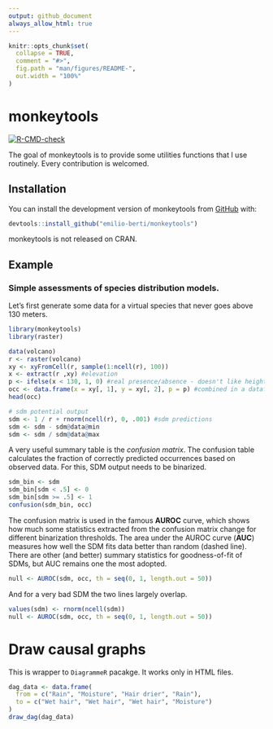 ```yaml
---
output: github_document
always_allow_html: true
---
```


<!-- README.md is generated from README.Rmd. Please edit that file -->

```r
knitr::opts_chunk$set(
  collapse = TRUE,
  comment = "#>",
  fig.path = "man/figures/README-",
  out.width = "100%"
)
```

# monkeytools

<!-- badges: start -->
[![R-CMD-check](https://github.com/emilio-berti/monkeytools/workflows/R-CMD-check/badge.svg)](https://github.com/emilio-berti/monkeytools/actions)
<!-- badges: end -->

The goal of monkeytools is to provide some utilities functions that I use routinely. Every contribution is welcomed.

## Installation

You can install the development version of monkeytools from [GitHub](https://github.com/emilio-berti/monkeytools) with:

``` r
devtools::install_github("emilio-berti/monkeytools")
```

monkeytools is not released on CRAN.

## Example

### Simple assessments of species distribution models.

Let's first generate some data for a virtual species that never goes above 130 meters.

```r
library(monkeytools)
library(raster)

data(volcano)
r <- raster(volcano)
xy <- xyFromCell(r, sample(1:ncell(r), 100))
x <- extract(r ,xy) #elevation
p <- ifelse(x < 130, 1, 0) #real presence/absence - doesn't like heights
occ <- data.frame(x = xy[, 1], y = xy[, 2], p = p) #combined in a dataframe
head(occ)

# sdm potential output
sdm <- 1 / r + rnorm(ncell(r), 0, .001) #sdm predictions
sdm <- sdm - sdm@data@min
sdm <- sdm / sdm@data@max
```

A very useful summary table is the *confusion matrix*. The confusion table calculates the fraction of correctly predicted occurrences based on observed data. For this, SDM output needs to be binarized.

```r
sdm_bin <- sdm
sdm_bin[sdm < .5] <- 0
sdm_bin[sdm >= .5] <- 1
confusion(sdm_bin, occ)
```

The confusion matrix is used in the famous **AUROC** curve, which shows how much some statistics extracted from the confusion matrix change for different binarization thresholds. The area under the AUROC curve (**AUC**) measures how well the SDM fits data better than random (dashed line). There are other (and better) summary statistics for goodness-of-fit of SDMs, but AUC remains one the most adopted.

```r
null <- AUROC(sdm, occ, th = seq(0, 1, length.out = 50))
```

And for a very bad SDM the two lines largely overlap.

```r
values(sdm) <- rnorm(ncell(sdm))
null <- AUROC(sdm, occ, th = seq(0, 1, length.out = 50))
```

# Draw causal graphs

This is wrapper to `DiagrammeR` pacakge. It works only in HTML files.

```r
dag_data <- data.frame(
  from = c("Rain", "Moisture", "Hair drier", "Rain"),
  to = c("Wet hair", "Wet hair", "Wet hair", "Moisture")
)
draw_dag(dag_data)
```


<!-- You'll still need to render `README.Rmd` regularly, to keep `README.md` up-to-date. `devtools::build_readme()` is handy for this. You could also use GitHub Actions to re-render `README.Rmd` every time you push. An example workflow can be found here: <https://github.com/r-lib/actions/tree/master/examples>. -->

<!-- You can also embed plots, for example: -->

<!-- ```{r pressure, echo = FALSE} -->
<!-- plot(pressure) -->
<!-- ``` -->

<!-- In that case, don't forget to commit and push the resulting figure files, so they display on GitHub and CRAN. -->
